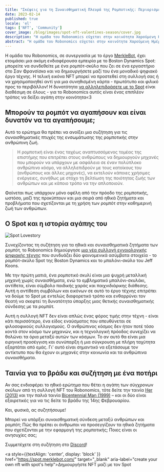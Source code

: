 ```yaml
---
title: "Σκέψεις για τη Συναισθηματική Πλευρά της Ρομποτικής: Περιορισμένη Συλλογή NFT για την Ημέρα του Αγίου Βαλεντίνου"
date: 2023-02-14
published: true
locale: 'el'
tags: ['NFT', 'Community']
cover_image: /blog/images/spot-nft-valentines-season/cover.jpg
description: "Η ομάδα του Robonomics εύχεται στην κοινότητα Χαρούμενη Ημέρα του Αγίου Βαλεντίνου! Σήμερα, έχουμε όλοι έναν ακόμη λόγο να μιλήσουμε για τα συναισθήματά μας, να εκφράσουμε αγάπη και ευγνωμοσύνη, να προσφέρουμε κάτι γλυκό και ευχάριστο στην ψυχή μας, σε έναν φίλο - σε όποιον επιθυμεί η καρδιά μας."
abstract: "Η ομάδα του Robonomics εύχεται στην κοινότητα Χαρούμενη Ημέρα του Αγίου Βαλεντίνου! Σήμερα, έχουμε όλοι έναν ακόμη λόγο να μιλήσουμε για τα συναισθήματά μας, να εκφράσουμε αγάπη και ευγνωμοσύνη, να προσφέρουμε κάτι γλυκό και ευχάριστο στην ψυχή μας, σε έναν φίλο - σε όποιον επιθυμεί η καρδιά μας."
---
```


Η ομάδα του Robonomics, σε συνεργασία με το έργο [MerkleBot](https://merklebot.com/), έχει ετοιμάσει μια ακόμη ενδιαφέρουσα εμπειρία με το Boston Dynamics Spot: μπορείτε να συνδεθείτε με ένα ρομπότ-σκύλο που ζει σε ένα εργαστήριο στο Σαν Φρανσίσκο και να δημιουργήσετε μαζί του ένα μοναδικό ψηφιακό έργο τέχνης. Η τελική εικόνα NFT μπορεί να προστεθεί στη συλλογή σας ή να χρησιμοποιηθεί αντί για μια συνηθισμένη κάρτα - πρωτότυπο και φιλικό προς το περιβάλλον! Η δυνατότητα [να αλληλεπιδράσετε με το Spot](https://spot.merklebot.com/) είναι διαθέσιμη σε όλους - για το Robonomics αυτός είναι ένας επιπλέον τρόπος να δείξει αγάπη στην κοινότητα\<3

## Μπορούν τα ρομπότ να αγαπήσουν και είναι δυνατόν να τα αγαπήσουμε;

Αυτό το ερώτημα θα πρέπει να ανοίξει μια συζήτηση για τις συναισθηματικές πτυχές της ενσωμάτωσης της ρομποτικής στην ανθρώπινη ζωή.

> Η ρομποτική είναι ένας ταχέως αναπτυσσόμενος τομέας της επιστήμης που επιτρέπει στους ανθρώπους να δημιουργούν μηχανές που μπορούν να υπάρχουν με ασφάλεια σε έναν πολύπλοκο ανθρώπινο κόσμο, να αλληλεπιδρούν με τους κατοίκους του (ανθρώπους και άλλες μηχανές), να εκτελούν κάποιες χρήσιμες ενέργειες, συνήθως με στόχο τη βελτίωση της ποιότητας ζωής των ανθρώπων και με κάποιο τρόπο να την απλοποιούν.

Φαίνεται πως υπάρχουν μόνο οφέλη από την πρόοδο της ρομποτικής, ωστόσο, μαζί της προκύπτουν και μια σειρά από ηθικά ζητήματα και προβλήματα που σχετίζονται με τη χρήση των ρομπότ στην καθημερινή ζωή των ανθρώπων.

## Ο Spot και η ιστορία αγάπης του

![Spot Lovestory](/blog/images/spot-nft-valentines-season/spot_lovestory.png)

Συνεχίζοντας τη συζήτηση για τα ηθικά και συναισθηματικά ζητήματα των ρομπότ, το Robonomics δημιούργησε [μια νέα συλλογή εννοιολογικής ψηφιακής τέχνης](https://singular.app/collectibles/kusama/b437f70371c8622e02-MBVD-2023/16627505-b437f70371c8622e02-MBVD-2023-MBVD-2023-00000006) που συνδυάζει δύο φαινομενικά ασύμβατα στοιχεία - το ρομπότ-σκύλο Spot της Boston Dynamics και το μπαλόνι-σκύλο του Jeff Koons.

Με την πρώτη ματιά, ένα ρομποτικό σκυλί είναι μια ψυχρή μεταλλική μηχανή χωρίς συναισθήματα, ενώ το εμβληματικό μπαλόνι-σκυλάκι, αντίθετα, είναι σύμβολο παιδικής χαράς και παιχνιδιάρικης διάθεσης. Αυτή η αντίθεση συμβόλων και εικόνων σε αυτό το έργο τέχνης επιτρέπει να δούμε το Spot με εντελώς διαφορετικό τρόπο και ενθαρρύνει τον θεατή να σκεφτεί τη δυνατότητα ύπαρξης μιας θετικής συναισθηματικής σύνδεσης με τα ρομπότ.

Αυτή η συλλογή NFT δεν είναι απλώς ένας φόρος τιμής στην τέχνη - είναι κάτι περισσότερο, ένα είδος εναύσματος που απευθύνεται σε φιλοσοφικούς συλλογισμούς. Ο ανθρώπινος κόσμος δεν ήταν ποτέ τόσο κοντά στον κόσμο των μηχανών, και η τεχνολογική πρόοδος συνεχίζει να θολώνει τα όρια μεταξύ αυτών των κόσμων. Το αν αυτό θα είναι μια ειρηνική προσέγγιση και συνύπαρξη ή μια σύγκρουση με πλήρη ταχύτητα εξαρτάται από εμάς. Γι' αυτό είναι σημαντικό να εξετάσουμε τον αντίκτυπο που θα έχουν οι μηχανές στην κοινωνία και τα ανθρώπινα συναισθήματα.

## Ταινία για το βράδυ και συζήτηση με ένα ποτήρι

Αν σας ενδιαφέρει το ηθικό ερώτημα που θέτει η αγάπη των σύγχρονων σκύλων από τη συλλογή NFT του Robonomics, τότε δείτε την ταινία [Her (2013)](https://www.imdb.com/title/tt1798709/) και την παλιά ταινία [Bicentennial Man (1999)](https://www.imdb.com/title/tt0182789/) – και οι δύο είναι εξαιρετικές για να τις δείτε το βράδυ της 14ης Φεβρουαρίου.

Και, φυσικά, ας συζητήσουμε!

Μπορεί να υπάρξει συναισθηματική σύνδεση μεταξύ ανθρώπων και ρομπότ; Πώς θα πρέπει οι άνθρωποι να προσεγγίζουν τα ηθικά ζητήματα που σχετίζονται με την εφαρμογή της ρομποτικής; Ποιες είναι οι ανησυχίες σας;

Συμμετέχετε στη συζήτηση στο [Discord](https://discord.gg/dyFgwHfCN7)!

<a style={{textAlign: 'center', display: 'block' }} href="https://spot.merklebot.com/" target="_blank" aria-label="create your own nft with spot's help">Δημιουργήστε NFT μαζί με τον Spot</a>